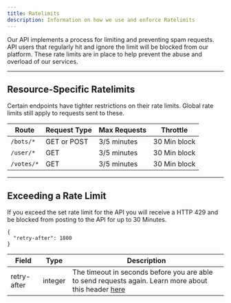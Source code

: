 ```yaml
---
title: Ratelimits
description: Information on how we use and enforce Ratelimits
---
```


Our API implements a process for limiting and preventing spam requests. 
API users that regularly hit and ignore the limit will be blocked from our platform. 
These rate limits are in place to help prevent the abuse and overload of our services.

--- 

## Resource-Specific Ratelimits

Certain endpoints have tighter restrictions on their rate limits. Global rate limits still apply to requests sent to these.

| Route     | Request Type | Max Requests | Throttle     |
| --------- | ------------ | ------------ | ------------ |
| `/bots/*` | GET or POST  | 3/5 minutes  | 30 Min block |
| `/user/*` | GET          | 3/5 minutes  | 30 Min block |
| `/votes/*` | GET         | 3/5 minutes  | 30 Min block |

---

## Exceeding a Rate Limit

If you exceed the set rate limit for the API you will receive a HTTP 429 and be blocked from posting to the API for up to 30 Minutes.

```json:title=HTTP%20429
{
  "retry-after": 1800
}
```

| Field       | Type    | Description                                                                                                                                                                   |
| ----------- | ------- | ----------------------------------------------------------------------------------------------------------------------------------------------------------------------------- |
| retry-after | integer | The timeout in seconds before you are able to send requests again. Learn more about this header [here](https://developer.mozilla.org/en-US/docs/Web/HTTP/Headers/Retry-After) |
